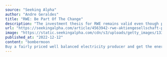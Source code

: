 ```yaml
---
source: "Seeking Alpha"
author: "Andre Geraldes"
title: "RWE: Be Part Of The Change"
description: "The investment thesis for RWE remains valid even though price caps and windfalls taxes are likely. Read why investors should look closer at this German utility."
url: "https://seekingalpha.com/article/4563942-rwe-aktiengesellschaft-part-of-change"
image: "https://static.seekingalpha.com/cdn/s3/uploads/getty_images/1335671721/image_1335671721.jpg?io=getty-c-w750"
published_at: "2022-12-12"
content: "bombermoon
Buy a fairly priced well balanced electricity producer and get the energy transformation potential upside for free. The need for an increase in energy security, the general reduction of e… [+9943 chars]"
---
```


